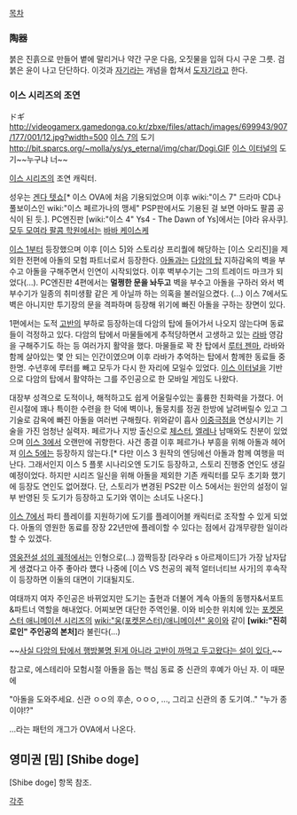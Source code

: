 [[목차]]

=== 陶器 ===
붉은 진흙으로 만들어 볕에 말리거나 약간 구운 다음, 오짓물을 입혀 다시 구운 그릇. 검붉은 윤이 나고 단단하다. 이것과 [[자기]]라는 개념을 합쳐서 [[도자기]]라고 한다.

=== 이스 시리즈의 조연 ===
ドギ
http://videogamerx.gamedonga.co.kr/zbxe/files/attach/images/699943/907/177/001/12.jpg?width=500
[[이스 7]]의 도기
http://bit.sparcs.org/~molla/ys/ys_eternal/img/char/Dogi.GIF
[[이스 이터널]]의 도기~~누구냐 너~~

[[이스 시리즈]]의 조연 캐릭터.

성우는 [[겐다 텟쇼]][* 이스 OVA에 처음 기용되었으며 이후 wiki:"이스 7" 드라마 CD나 풀보이스인 wiki:"이스 페르가나의 맹세" PSP판에서도 기용된 걸 보면 아마도 팔콤 공식이 된 듯.]. PC엔진판 [wiki:"이스 4" Ys4 - The Dawn of Ys]에서는 [야라 유사쿠]. [[모두 모여라 팔콤 학원]]에서는 [[바바 케이스케]]

[[이스 1]]부터 등장했으며 이후 [이스 5]와 스토리상 프리퀄에 해당하는 [이스 오리진]을 제외한 전편에 아돌의 모험 파트너로서 등장한다. [[아돌]]과는 [[다암의 탑]] 지하감옥의 벽을 부수고 아돌을 구해주면서 인연이 시작되었다. 이후 벽부수기는 그의 트레이드 마크가 되었다(...). PC엔진판 4편에서는 '''멀쩡한 문을 놔두고''' 벽을 부수고 아돌을 구하러 와서 벽부수기가 일종의 취미생활 같은 게 아닐까 하는 의혹을 불러일으켰다. (...) 이스 7에서도 벽은 아니지만 투기장의 문을 격파하며 등장해 위기에 빠진 아돌을 구하는 장면이 있다.

1편에서는 도적 [[고반]]의 부하로 등장하는데 다암의 탑에 들어가서 나오지 않는다며 동료들이 걱정하고 있다. 다암의 탑에서 마물들에게 추적당하면서 고생하고 있는 [[라바]] 영감을 구해주기도 하는 등 여러가지 활약을 했다. 마물들로 꽉 찬 탑에서 [[루터 젠마]], 라바와 함께 살아있는 몇 안 되는 인간이였으며 이후 라바가 추억하는 탑에서 함께한 동료들 중 한명. 수년후에 루터를 빼고 모두가 다시 한 자리에 모일수 있었다. [[이스 이터널]]을 기반으로 다암의 탑에서 활약하는 그를 주인공으로 한 모바일 게임도 나왔다.

대장부 성격으로 도적이나, 해적하고도 쉽게 어울릴수있는 훌륭한 친화력을 가졌다. 어린시절에 꽤나 특이한 수련을 한 덕에 벽이나, 돌뭉치를 정권 한방에 날려버릴수 있고 그 기술로 감옥에 빠진 아돌을 여러번 구해줬다. 위와같이 흡사 [[이중극점]]을 연상시키는 기술을 가진 엄청난 실력자. 페르가나 지방 출신으로 [[체스터]], [[엘레나]] 남매와도 친분이 있었으며 [[이스 3]]에서 오랜만에 귀향한다. 사건 종결 이후 페르가나 부흥을 위해 아돌과 헤어져 [[이스 5]]에는 등장하지 않는다.[* 다만 이스 3 원작의 엔딩에선 아돌과 함께 여행을 떠난다. 그래서인지 이스 5 플롯 시나리오엔 도기도 등장하고, 스토리 진행중 연인도 생길 예정이었다. 하지만 시리즈 일신을 위해 아돌을 제외한 기존 캐릭터를 모두 초기화 했기에 등장도 연인도 없어졌다. 단, 스토리가 변경된 PS2판 이스 5에서는 원안의 설정이 일부 반영된 듯 도기가 등장하고 도기와 엮이는 소녀도 나온다.]

[[이스 7]]에서 파티 플레이를 지원하기에 도기를 플레이어블 캐릭터로 조작할 수 있게 되었다. 아돌의 영원한 동료를 장장 22년만에 플레이할 수 있다는 점에서 감개무량한 일이라 할 수 있겠다.

[[영웅전설 섬의 궤적]]에서는 인형으로(...) 깜짝등장 [라우라 s 아르제이드]가 가장 남자답게 생겼다고 아주 좋아라 헀다 나중에 [이스 VS 천공의 궤적 얼터너티브 사가]의 후속작이 등장하면 이둘의 대면이 기대될지도.

여태까지 여자 주인공은 바뀌었지만 도기는 출현과 더불어 계속 아돌의 동행자&서포트&파트너 역할을 해내었다. 어찌보면 대단한 주역인물. 이와 비슷한 위치에 있는 [[포켓몬스터 애니메이션 시리즈]]의 [[wiki:"웅(포켓몬스터)/애니메이션" 웅이]]와 같이 '''[wiki:"진히로인" 주인공의 본처]'''라 불린다(…)

~~[http://www.falcom.co.jp/ys_portal/gallery/4comic/com05.html 사실 다암의 탑에서 행방불명 된게 아니라 고반이 까먹고 두고왔다는 설이 있다.]~~

참고로, 에스테리아 모험시절 아돌을 돕는 핵심 동료 중 신관의 후예가 아닌 자. 이 때문에 

"아돌을 도와주세요. 신관 ㅇㅇ의 후손, ㅇㅇㅇ, ..., 그리고 신관의 종 도기여.." 
"누가 종이야!?"


...라는 패턴의 개그가 OVA에서 나온다.


== 영미권 [밈] [Shibe doge] ==
[Shibe doge] 항목 참조.

[[각주]]
